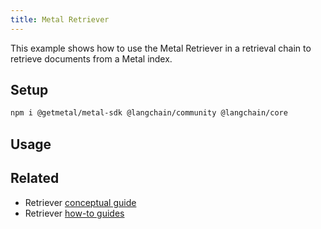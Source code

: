 ```yaml
---
title: Metal Retriever
---
```


This example shows how to use the Metal Retriever in a retrieval chain to retrieve documents from a Metal index.

## Setup


```bash npm
npm i @getmetal/metal-sdk @langchain/community @langchain/core
```

## Usage


<Metal />

## Related

- Retriever [conceptual guide](/oss/concepts/retrievers)
- Retriever [how-to guides](/oss/how-to/#retrievers)
